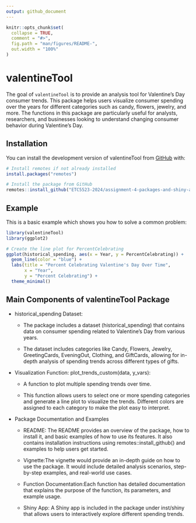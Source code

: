 ```yaml
---
output: github_document
---
```


```r
knitr::opts_chunk$set(
  collapse = TRUE,
  comment = "#>",
  fig.path = "man/figures/README-",
  out.width = "100%"
)
```

# valentineTool

<!-- badges: start -->
<!-- badges: end -->

The goal of `valentineTool` is to provide an analysis tool for Valentine's Day consumer trends. This package helps users visualize consumer spending over the years for different categories such as candy, flowers, jewelry, and more. The functions in this package are particularly useful for analysts, researchers, and businesses looking to understand changing consumer behavior during Valentine's Day.

## Installation

You can install the development version of valentineTool from [GitHub](https://github.com/ETC5523-2024/assignment-4-packages-and-shiny-apps-ChenghaoZeng) with:

``` r
# Install remotes if not already installed
install.packages("remotes")

# Install the package from GitHub
remotes::install_github("ETC5523-2024/assignment-4-packages-and-shiny-apps-ChenghaoZeng")
```

## Example

This is a basic example which shows you how to solve a common problem:


```r
library(valentineTool)
library(ggplot2)

# Create the line plot for PercentCelebrating
ggplot(historical_spending, aes(x = Year, y = PercentCelebrating)) +
  geom_line(color = "blue") +                  
  labs(title = "Percent Celebrating Valentine's Day Over Time",
       x = "Year",
       y = "Percent Celebrating") +
  theme_minimal() 
```
## Main Components of valentineTool Package

- historical_spending Dataset:

  - The package includes a dataset (historical_spending) that contains data on consumer spending related to Valentine's Day from various years.

  - The dataset includes categories like Candy, Flowers, Jewelry, GreetingCards, EveningOut, Clothing, and GiftCards, allowing for in-depth analysis of spending trends across different types of gifts.

- Visualization Function: plot_trends_custom(data, y_vars):

  - A function to plot multiple spending trends over time.

  - This function allows users to select one or more spending categories and generate a line plot to visualize the trends. Different colors are assigned to each category to make the plot easy to interpret.

- Package Documentation and Examples

  - README: The README provides an overview of the package, how to install it, and basic examples of how to use its features.
  It also contains installation instructions using remotes::install_github() and examples to help users get started.

  - Vignette:The vignette would provide an in-depth guide on how to use the package. It would include detailed analysis scenarios,      step-by-step examples, and real-world use cases.

  - Function Documentation:Each function has detailed documentation that explains the purpose of the function, its parameters, and      example usage.

  - Shiny App: A Shiny app is included in the package under inst/shiny that allows users to interactively explore different spending    trends.
